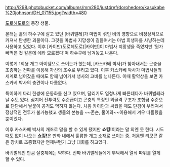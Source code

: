 http://i298.photobucket.com/albums/mm280/just4ref/dorohedoro/kasukabe%20johnson/DH_07155.jpg?width=480

[[도로헤도로]]의 등장 생물.

본래는 홀의 하수구에 살고 있던 [바퀴벌레]가 마법이 섞인 비의 영향으로 비정상적으로 커져서 탄생한 괴물이다. 그것을 마법사 지망생이 길들여서는 마법 희생자를 사냥하는데 사용하고 있었다. 이후 [카이만(도로헤도로)|카이만]이 마법사 지망생을 죽였지만 '뭔가 빼먹은 것 같은데 에라 모르겠다'며 하수구에 남겨놓고 나온다.

이렇게 1회용 개그 아이템으로 쓰이는가 했는데, [카스카베 박사]가 찾아내서는 곤충을 조종하는 전파를 이용해 자신의 조수로 부리고 있다. 이후 카스카베 박사가 마법사들의 세계로 넘어갔을 때에도 함께 넘어가서 생사의 고비를 넘나든다. 이때 활약상을 보면 카스카베 박사의 충견이나 다름없다. 

특이하게 다리 한쌍에 운동화를 신고 있으며, 달리기도 엄청나게 빠른데다가 바퀴벌레라 날 수도 있다. 심지어 전투력도 수준급이고 곤충의 특징인 외골격 구조가 초합금 수준으로 단단해서 날붙이 공격도 먹히지 않는다. 처음 카이만과 싸웠을 때도 단검이 부러져서 정상적인 전투가 불가능했고 생물의 본능을 ~~존슨, 물어와~~이용해서 겨우 따돌렸을 뿐이었다.

이후 카스카베 박사의 개조로 말을 할 수 있게 됐지만 '''쇼킹!'''이라는 말 외엔 못 한다. 시도 때도 없이 나오는 '''쇼킹!'''은 만화 내에서 훌륭한 개그 소재로 쓰이는 중. 처음엔 리모콘 같은 장치로 조종했지만 언제부턴가 그냥 대화를 하고있다. 

바퀴벌레인 만큼 살충제에는 약하다. 진짜 바퀴벌레들에게 부탁해서 열쇠 따위를 열게 할 수 있다.
